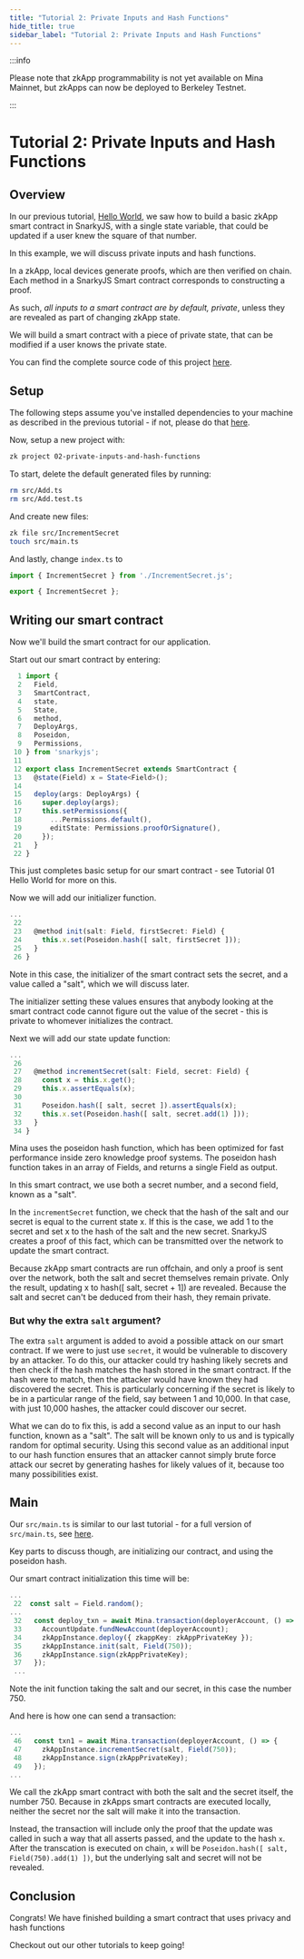 ```yaml
---
title: "Tutorial 2: Private Inputs and Hash Functions"
hide_title: true
sidebar_label: "Tutorial 2: Private Inputs and Hash Functions"
---
```


:::info

Please note that zkApp programmability is not yet available on Mina Mainnet, but
zkApps can now be deployed to Berkeley Testnet.

:::

# Tutorial 2: Private Inputs and Hash Functions

## Overview

In our previous tutorial, [Hello World](hello-world), we saw how to build a basic zkApp smart contract in SnarkyJS, with a single state variable, that could be updated if a user knew the square of that number.

In this example, we will discuss private inputs and hash functions.

In a zkApp, local devices generate proofs, which are then verified on chain. Each method in a SnarkyJS Smart contract corresponds to constructing a proof.

As such, *all inputs to a smart contract are by default, private*, unless they are revealed as part of changing zkApp state.

We will build a smart contract with a piece of private state, that can be modified if a user knows the private state.

You can find the complete source code of this project [here](https://github.com/es92/zkApp-examples/tree/main/02-private-inputs-and-hash-functions).

## Setup

The following steps assume you've installed dependencies to your machine as described in the previous tutorial - if not, please do that [here](hello-world).

Now, setup a new project with:
```sh
zk project 02-private-inputs-and-hash-functions
```


To start, delete the default generated files by running:

```sh
rm src/Add.ts
rm src/Add.test.ts
```

And create new files:

```sh
zk file src/IncrementSecret
touch src/main.ts
```

And lastly, change `index.ts` to 
```ts
import { IncrementSecret } from './IncrementSecret.js';

export { IncrementSecret };
```

## Writing our smart contract

Now we'll build the smart contract for our application.

Start out our smart contract by entering:

```ts
  1 import {
  2   Field,
  3   SmartContract,
  4   state,
  5   State,
  6   method,
  7   DeployArgs,
  8   Poseidon,
  9   Permissions,
 10 } from 'snarkyjs';
 11
 12 export class IncrementSecret extends SmartContract {
 13   @state(Field) x = State<Field>();
 14
 15   deploy(args: DeployArgs) {
 16     super.deploy(args);
 17     this.setPermissions({
 18       ...Permissions.default(),
 19       editState: Permissions.proofOrSignature(),
 20     });
 21   }
 22 }
```

This just completes basic setup for our smart contract - see Tutorial 01 Hello World for more on this.

Now we will add our initializer function.

```ts
...
 22
 23   @method init(salt: Field, firstSecret: Field) {
 24     this.x.set(Poseidon.hash([ salt, firstSecret ]));
 25   }
 26 }
```

Note in this case, the initializer of the smart contract sets the secret, and a value called a "salt", which we will discuss later. 

The initializer setting these values ensures that anybody looking at the smart contract code cannot figure out the value of the secret - this is private to whomever initializes the contract.

Next we will add our state update function:
```ts
...
 26
 27   @method incrementSecret(salt: Field, secret: Field) {
 28     const x = this.x.get();
 29     this.x.assertEquals(x);
 30
 31     Poseidon.hash([ salt, secret ]).assertEquals(x);
 32     this.x.set(Poseidon.hash([ salt, secret.add(1) ]));
 33   }
 34 }
 ```

Mina uses the poseidon hash function, which has been optimized for fast performance inside zero knowledge proof systems. The poseidon hash function takes in an array of Fields, and returns a single Field as output.

In this smart contract, we use both a secret number, and a second field, known as a "salt".

In the `incrementSecret` function, we check that the hash of the salt and our secret is equal to the current state x. If this is the case, we add 1 to the secret and set x to the hash of the salt and the new secret. SnarkyJS creates a proof of this fact, which can be transmitted over the network to update the smart contract.

Because zkApp smart contracts are run offchain, and only a proof is sent over the network, both the salt and secret themselves remain private. Only the result, updating x to hash([ salt, secret + 1]) are revealed. Because the salt and secret can't be deduced from their hash, they remain private.

### But why the extra `salt` argument?

The extra `salt` argument is added to avoid a possible attack on our smart contract. If we were to just use `secret`, it would be vulnerable to discovery by an attacker. To do this, our attacker could try hashing likely secrets and then check if the hash matches the hash stored in the smart contract. If the hash were to match, then the attacker would have known they had discovered the secret. This is particularly concerning if the secret is likely to be in a particular range of the field, say between 1 and 10,000. In that case, with just 10,000 hashes, the attacker could discover our secret.

What we can do to fix this, is add a second value as an input to our hash function, known as a "salt". The salt will be known only to us and is typically random for optimal security. Using this second value as an additional input to our hash function ensures that an attacker cannot simply brute force attack our secret by generating hashes for likely values of it, because too many possibilities exist.

## Main

Our `src/main.ts` is similar to our last tutorial - for a full version of `src/main.ts`, see [here](https://github.com/es92/zkApp-examples/blob/main/02-private-inputs-and-hash-functions/src/main.ts).

Key parts to discuss though, are initializing our contract, and using the poseidon hash.

Our smart contract initialization this time will be:
```ts
...
 22  const salt = Field.random();
...
 32   const deploy_txn = await Mina.transaction(deployerAccount, () => {
 33     AccountUpdate.fundNewAccount(deployerAccount);
 34     zkAppInstance.deploy({ zkappKey: zkAppPrivateKey });
 35     zkAppInstance.init(salt, Field(750));
 36     zkAppInstance.sign(zkAppPrivateKey);
 37   });
 ...
```

Note the init function taking the salt and our secret, in this case the number 750.

And here is how one can send a transaction:
```ts
...
 46   const txn1 = await Mina.transaction(deployerAccount, () => {
 47     zkAppInstance.incrementSecret(salt, Field(750));
 48     zkAppInstance.sign(zkAppPrivateKey);
 49   });
...
```

We call the zkApp smart contract with both the salt and the secret itself, the number 750. Because in zkApps smart contracts are executed locally, neither the secret nor the salt will make it into the transaction. 

Instead, the transaction will include only the proof that the update was called in such a way that all asserts passed, and the update to the hash `x`. After the transcation is executed on chain, `x` will be `Poseidon.hash([ salt, Field(750).add(1) ])`, but the underlying salt and secret will not be revealed.

## Conclusion

Congrats! We have finished building a smart contract that uses privacy and hash functions

Checkout out our other tutorials to keep going!
